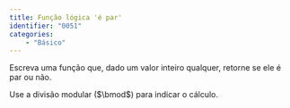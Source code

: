 ```yaml
---
title: Função lógica 'é par'
identifier: "0051"
categories:
    - "Básico"
---
```


::: {.exercicio}
Escreva uma função que, dado um valor inteiro qualquer, retorne se ele é par ou não.

Use a divisão modular ($\bmod$) para indicar o cálculo.

<!-- @sol-0051 -->
:::